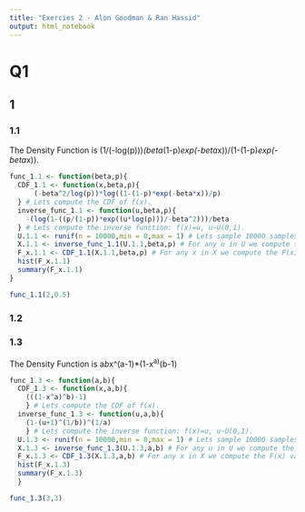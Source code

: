 ```yaml
---
title: "Exercies 2 - Alon Goodman & Ran Hassid"
output: html_notebook
---
```


# Q1 #

## 1 ##
### 1.1 ###

The Density Function is (1/(-log(p)))*(beta*(1-p)*exp(-beta*x))/(1-(1-p)*exp(-beta*x)).
```r
func_1.1 <- function(beta,p){
  CDF_1.1 <- function(x,beta,p){
      (-beta^2/log(p))*log((1-(1-p)*exp(-beta*x))/p)
  } # Lets compute the CDF of f(x).
  inverse_func_1.1 <- function(u,beta,p){
    -(log(1-((p/(1-p))*exp((u*log(p)))/-beta^2)))/beta
  } # Lets compute the inverse function: f(x)=u, u~U(0,1).
  U.1.1 <- runif(n = 10000,min = 0,max = 1) # Lets sample 10000 samples from U(0,1) distribution.
  X.1.1 <- inverse_func_1.1(U.1.1,beta,p) # For any u in U we compute the x value.
  F_x.1.1 <- CDF_1.1(X.1.1,beta,p) # For any x in X we compute the F(x) value.
  hist(F_x.1.1)
  summary(F_x.1.1)
}

func_1.1(2,0.5)
```

### 1.2 ###

### 1.3 ###

The Density Function is a*b*x^(a-1)*(1-x^a)^(b-1)
```r
func_1.3 <- function(a,b){
  CDF_1.3 <- function(x,a,b){
    (((1-x^a)^b)-1)
    } # Lets compute the CDF of f(x).
  inverse_func_1.3 <- function(u,a,b){
    (1-(u+1)^(1/b))^(1/a)
    } # Lets compute the inverse function: f(x)=u, u~U(0,1).
  U.1.3 <- runif(n = 10000,min = 0,max = 1) # Lets sample 10000 samples from U(0,1) distribution.
  X.1.3 <- inverse_func_1.3(U.1.3,a,b) # For any u in U we compute the x value.
  F_x.1.3 <- CDF_1.3(X.1.3,a,b) # For any x in X we compute the F(x) value.
  hist(F_x.1.3)
  summary(F_x.1.3)
  }

func_1.3(3,3)
```



